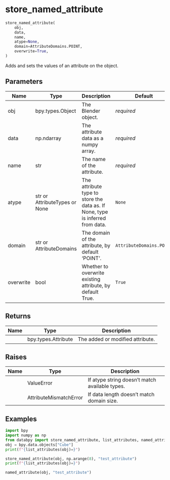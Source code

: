 # store_named_attribute { #databpy.store_named_attribute }

```python
store_named_attribute(
    obj,
    data,
    name,
    atype=None,
    domain=AttributeDomains.POINT,
    overwrite=True,
)
```

Adds and sets the values of an attribute on the object.

## Parameters {.doc-section .doc-section-parameters}

| Name      | Type                          | Description                                                                   | Default                  |
|-----------|-------------------------------|-------------------------------------------------------------------------------|--------------------------|
| obj       | bpy.types.Object              | The Blender object.                                                           | _required_               |
| data      | np.ndarray                    | The attribute data as a numpy array.                                          | _required_               |
| name      | str                           | The name of the attribute.                                                    | _required_               |
| atype     | str or AttributeTypes or None | The attribute type to store the data as. If None, type is inferred from data. | `None`                   |
| domain    | str or AttributeDomains       | The domain of the attribute, by default 'POINT'.                              | `AttributeDomains.POINT` |
| overwrite | bool                          | Whether to overwrite existing attribute, by default True.                     | `True`                   |

## Returns {.doc-section .doc-section-returns}

| Name   | Type                | Description                      |
|--------|---------------------|----------------------------------|
|        | bpy.types.Attribute | The added or modified attribute. |

## Raises {.doc-section .doc-section-raises}

| Name   | Type                   | Description                                    |
|--------|------------------------|------------------------------------------------|
|        | ValueError             | If atype string doesn't match available types. |
|        | AttributeMismatchError | If data length doesn't match domain size.      |

## Examples {.doc-section .doc-section-examples}

```python
import bpy
import numpy as np
from databpy import store_named_attribute, list_attributes, named_attribute
obj = bpy.data.objects["Cube"]
print(f"{list_attributes(obj)=}")
```
```python
store_named_attribute(obj, np.arange(8), "test_attribute")
print(f"{list_attributes(obj)=}")
```
```python
named_attribute(obj, "test_attribute")
```